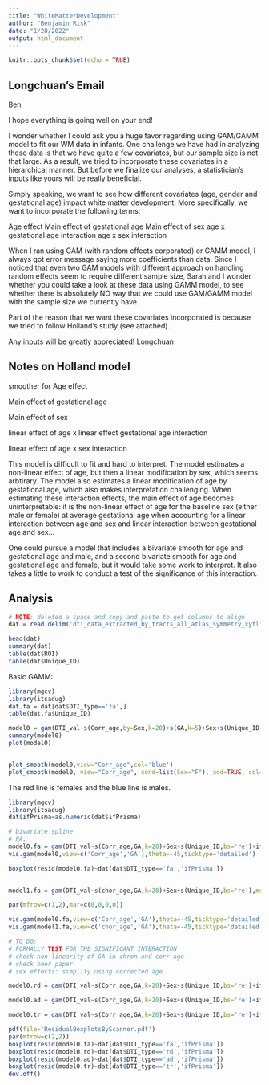 ```yaml
---
title: "WhiteMatterDevelopment"
author: "Benjamin Risk"
date: "1/28/2022"
output: html_document
---
```


```r
knitr::opts_chunk$set(echo = TRUE)
```

## Longchuan's Email

Ben

I hope everything is going well on your end!

I wonder whether I could ask you a huge favor regarding using GAM/GAMM model to fit our WM data in infants. 
One challenge we have had in analyzing these data is that we have quite a few covariates, but our sample size is not that large. As a result, we tried to incorporate these covariates in a hierarchical manner. But before we finalize our analyses, a statistician’s inputs like yours will be really beneficial. 

Simply speaking, we want to see how different covariates (age, gender and gestational age) impact white matter development. More specifically, we want to incorporate the following terms: 

Age effect
Main effect of gestational age
Main effect of sex
age x gestational age interaction
age x sex interaction

When I ran using GAM (with random effects corporated) or GAMM model, I always got error message saying more coefficients than data. Since I noticed that even two GAM models with different approach on handling random effects seem to require different sample size, Sarah and I wonder whether you could take a look at these data using GAMM model, to see whether there is absolutely NO way that we could use GAM/GAMM model with the sample size we currently have. 

Part of the reason that we want these covariates incorporated is because we tried to follow Holland’s study (see attached). 

Any inputs will be greatly appreciated!
Longchuan

## Notes on Holland model


smoother for Age effect

Main effect of gestational age

Main effect of sex

linear effect of age x linear effect gestational age interaction

linear effect of age x sex interaction

This model is difficult to fit and hard to interpret. The model estimates a non-linear effect of age, but then a linear modification by sex, which seems arbtirary. The model also estimates a linear modification of age by gestational age, which also makes interpretation challenging. When estimating these interaction effects, the main effect of age becomes uninterpretable: it is the non-linear effect of age for the baseline sex (either male or female) at average gestational age when accounting for a linear interaction between age and sex and linear interaction between gestational age and sex...

One could pursue a model that includes a bivariate smooth for age and gestational age and male, and a second bivariate smooth for age and gestational age and female, but it would take some work to interpret. It also takes a little to work to conduct a test of the significance of this interaction. 


## Analysis

```r
# NOTE: deleted a space and copy and paste to get columns to align
dat = read.delim('dti_data_extracted_by_tracts_all_atlas_symmetry_xyflipped_2_TnP2020_bin_tensorup_s_m_aff_diffeo_harmon_masked_scalar_par1_combat.txt',sep=" ",stringsAsFactors = TRUE)

head(dat)
summary(dat)
table(dat$ROI)
table(dat$Unique_ID)
```

Basic GAMM:

```r
library(mgcv)
library(itsadug)
dat.fa = dat[dat$DTI_type=='fa',]
table(dat.fa$Unique_ID)

model0 = gam(DTI_val~s(Corr_age,by=Sex,k=20)+s(GA,k=5)+Sex+s(Unique_ID,bs='re'),method='REML',data=dat.fa)
summary(model0)
plot(model0)


plot_smooth(model0,view="Corr_age",col='blue')
plot_smooth(model0, view="Corr_age", cond=list(Sex="F"), add=TRUE, col='red')


```

The red line is females and the blue line is males.

```r
library(mgcv)
library(itsadug)
dat$ifPrisma=as.numeric(dat$ifPrisma)

# bivariate spline 
# FA:
model0.fa = gam(DTI_val~s(Corr_age,GA,k=20)+Sex+s(Unique_ID,bs='re')+ifPrisma,method='REML',data=dat[dat$DTI_type=='fa',])
vis.gam(model0,view=c('Corr_age','GA'),theta=-45,ticktype='detailed')

boxplot(resid(model0.fa)~dat[dat$DTI_type=='fa','ifPrisma'])
  

model1.fa = gam(DTI_val~s(chor_age,GA,k=20)+Sex+s(Unique_ID,bs='re'),method='REML',data=dat.fa)

par(mfrow=c(1,2),mar=c(0,0,0,0))

vis.gam(model0.fa,view=c('Corr_age','GA'),theta=-45,ticktype='detailed')
vis.gam(model1.fa,view=c('chor_age','GA'),theta=-45,ticktype='detailed')

# TO DO:
# FORMALLY TEST FOR THE SIGNIFICANT INTERACTION
# check non-linearity of GA in chron and corr age
# check beer paper
# sex effects: simplify using corrected age

```

```r
model0.rd = gam(DTI_val~s(Corr_age,GA,k=20)+Sex+s(Unique_ID,bs='re')+ifPrisma,method='REML',data=dat[dat$DTI_type=='rd',])

model0.ad = gam(DTI_val~s(Corr_age,GA,k=20)+Sex+s(Unique_ID,bs='re')+ifPrisma,method='REML',data=dat[dat$DTI_type=='ad',])

model0.tr = gam(DTI_val~s(Corr_age,GA,k=20)+Sex+s(Unique_ID,bs='re')+ifPrisma,method='REML',data=dat[dat$DTI_type=='tr',])

pdf(file='ResidualBoxplotsByScanner.pdf')
par(mfrow=c(2,2))
boxplot(resid(model0.fa)~dat[dat$DTI_type=='fa','ifPrisma'])
boxplot(resid(model0.rd)~dat[dat$DTI_type=='rd','ifPrisma'])
boxplot(resid(model0.ad)~dat[dat$DTI_type=='ad','ifPrisma'])
boxplot(resid(model0.tr)~dat[dat$DTI_type=='tr','ifPrisma'])
dev.off()
```